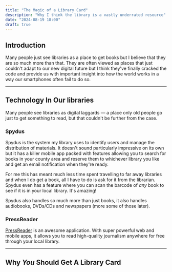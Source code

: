 ```yaml
---
title: "The Magic of a Library Card"
description: "Why I think the library is a vastly underrated resource"
date: "2024-08-19 18:00"
draft: true
---
```


## Introduction

Many people just see libraries as a place to get books but I believe that they are so much more than that. They are often viewed as places that just couldn't adapt to our new digital future but I think they've finally cracked the code and provide us with important insight into how the world works in a way our smartphones often fail to do so.

---

## Technology In Our libraries

Many people see libraries as digital laggards — a place only old people go just to get something to read, but that couldn't be further from the case.

### Spydus

Spydus is the system my library uses to identify users and manage the distribution of materials. It doesn't sound particularly impressive on its own but it has a killer mobile app packed with features allowing you to search for books in your county area and reserve them to whichever library you like and get an email notification when they're ready. 

For me this has meant much less time spent travelling to far away libraries and when I do get a book, all I have to do is ask for it from the librarian. Spydus even has a feature where you can scan the barcode of *any* book to see if it is in your local library. It's amazing!

Spydus also handles so much more than just books, it also handles audiobooks, DVDs/CDs and newspapers (more some of those later).

### PressReader

[PressReader](https://pressreader.com) is an awesome application. With super powerful web and mobile apps, it allows you to read high-quality journalism anywhere for free through your local library.

---

## Why *You* Should Get A Library Card

